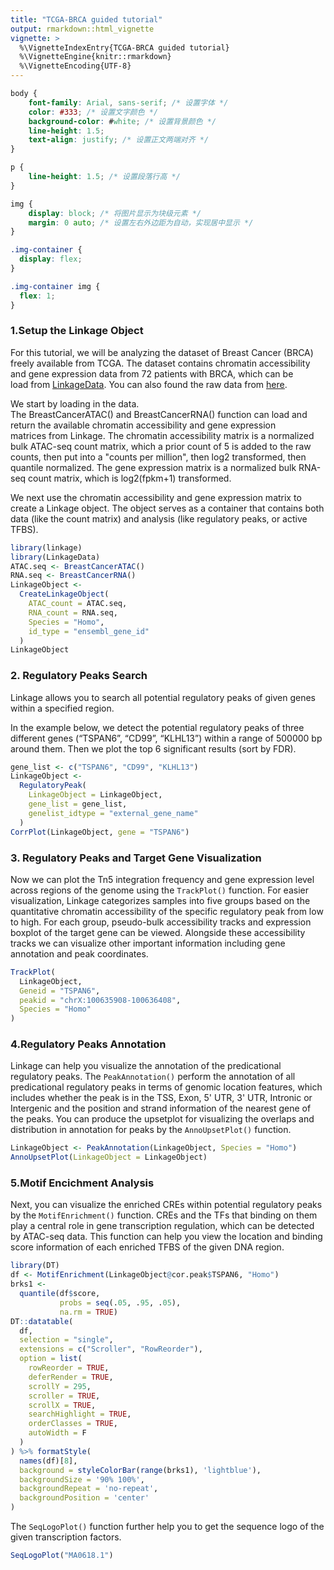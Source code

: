 ```yaml
---
title: "TCGA-BRCA guided tutorial"
output: rmarkdown::html_vignette
vignette: >
  %\VignetteIndexEntry{TCGA-BRCA guided tutorial}
  %\VignetteEngine{knitr::rmarkdown}
  %\VignetteEncoding{UTF-8}
---
```


```css
body {
    font-family: Arial, sans-serif; /* 设置字体 */
    color: #333; /* 设置文字颜色 */
    background-color: #white; /* 设置背景颜色 */
    line-height: 1.5;
    text-align: justify; /* 设置正文两端对齐 */
}

p {
    line-height: 1.5; /* 设置段落行高 */
}

img {
    display: block; /* 将图片显示为块级元素 */
    margin: 0 auto; /* 设置左右外边距为自动，实现居中显示 */
}

.img-container {
  display: flex;
}

.img-container img {
  flex: 1;
}

```

### 1.Setup the Linkage Object

For this tutorial, we will be analyzing the dataset of Breast Cancer (BRCA) freely available from TCGA. The dataset contains chromatin accessibility and gene expression data from 72 patients with BRCA, which can be load from [[LinkageData]{.underline}](https://github.com/aicplane/LinkageData). You can also found the raw data from [[here]{.underline}](https://xenabrowser.net/datapages/?dataset=brca%2Fbrca_peak_Log2Counts_dedup&host=https%3A%2F%2Fatacseq.xenahubs.net&removeHub=http%3A%2F%2F127.0.0.1%3A7222).

We start by loading in the data. The BreastCancerATAC() and BreastCancerRNA() function can load and return the available chromatin accessibility and gene expression matrices from Linkage. The chromatin accessibility matrix is a normalized bulk ATAC-seq count matrix, which a prior count of 5 is added to the raw counts, then put into a \"counts per million\", then log2 transformed, then quantile normalized. The gene expression matrix is a normalized bulk RNA-seq count matrix, which is log2(fpkm+1) transformed.

We next use the chromatin accessibility and gene expression matrix to create a Linkage object. The object serves as a container that contains both data (like the count matrix) and analysis (like regulatory peaks, or active TFBS).

```r
library(linkage)
library(LinkageData)
ATAC.seq <- BreastCancerATAC()
RNA.seq <- BreastCancerRNA()
LinkageObject <-
  CreateLinkageObject(
    ATAC_count = ATAC.seq,
    RNA_count = RNA.seq,
    Species = "Homo",
    id_type = "ensembl_gene_id"
  )
LinkageObject
```

### 2. Regulatory Peaks Search

Linkage allows you to search all potential regulatory peaks of given genes within a specified region.

In the example below, we detect the potential regulatory peaks of three different genes ("TSPAN6", "CD99", "KLHL13") within a range of 500000 bp around them. Then we plot the top 6 significant results (sort by FDR).

```r
gene_list <- c("TSPAN6", "CD99", "KLHL13")
LinkageObject <-
  RegulatoryPeak(
    LinkageObject = LinkageObject,
    gene_list = gene_list,
    genelist_idtype = "external_gene_name"
  )
CorrPlot(LinkageObject, gene = "TSPAN6")
```

### 3. Regulatory Peaks and Target Gene Visualization

Now we can plot the Tn5 integration frequency and gene expression level across regions of the genome using the `TrackPlot()` function. For easier visualization, Linkage categorizes samples into five groups based on the quantitative chromatin accessibility of the specific regulatory peak from low to high. For each group, pseudo-bulk accessibility tracks and expression boxplot of the target gene can be viewed. Alongside these accessibility tracks we can visualize other important information including gene annotation and peak coordinates.

```r
TrackPlot(
  LinkageObject,
  Geneid = "TSPAN6",
  peakid = "chrX:100635908-100636408",
  Species = "Homo"
)
```

### 4.Regulatory Peaks Annotation

Linkage can help you visualize the annotation of the predicational regulatory peaks. The `PeakAnnotation()` perform the annotation of all predicational regulatory peaks in terms of genomic location features, which includes whether the peak is in the TSS, Exon, 5\' UTR, 3\' UTR, Intronic or Intergenic and the position and strand information of the nearest gene of the peaks. You can produce the upsetplot for visualizing the overlaps and distribution in annotation for peaks by the `AnnoUpsetPlot()` function.

```r
LinkageObject <- PeakAnnotation(LinkageObject, Species = "Homo")
AnnoUpsetPlot(LinkageObject = LinkageObject)
```

### 5.Motif Encichment Analysis

Next, you can visualize the enriched CREs within potential regulatory peaks by the `MotifEnrichment()` function. CREs and the TFs that binding on them play a central role in gene transcription regulation, which can be detected by ATAC-seq data. This function can help you view the location and binding score information of each enriched TFBS of the given DNA region.

```r
library(DT)
df <- MotifEnrichment(LinkageObject@cor.peak$TSPAN6, "Homo")
brks1 <-
  quantile(df$score,
           probs = seq(.05, .95, .05),
           na.rm = TRUE)
DT::datatable(
  df,
  selection = "single",
  extensions = c("Scroller", "RowReorder"),
  option = list(
    rowReorder = TRUE,
    deferRender = TRUE,
    scrollY = 295,
    scroller = TRUE,
    scrollX = TRUE,
    searchHighlight = TRUE,
    orderClasses = TRUE,
    autoWidth = F
  )
) %>% formatStyle(
  names(df)[8],
  background = styleColorBar(range(brks1), 'lightblue'),
  backgroundSize = '90% 100%',
  backgroundRepeat = 'no-repeat',
  backgroundPosition = 'center'
)
```

The `SeqLogoPlot()` function further help you to get the sequence logo of the given transcription factors.

```r
SeqLogoPlot("MA0618.1")
```
